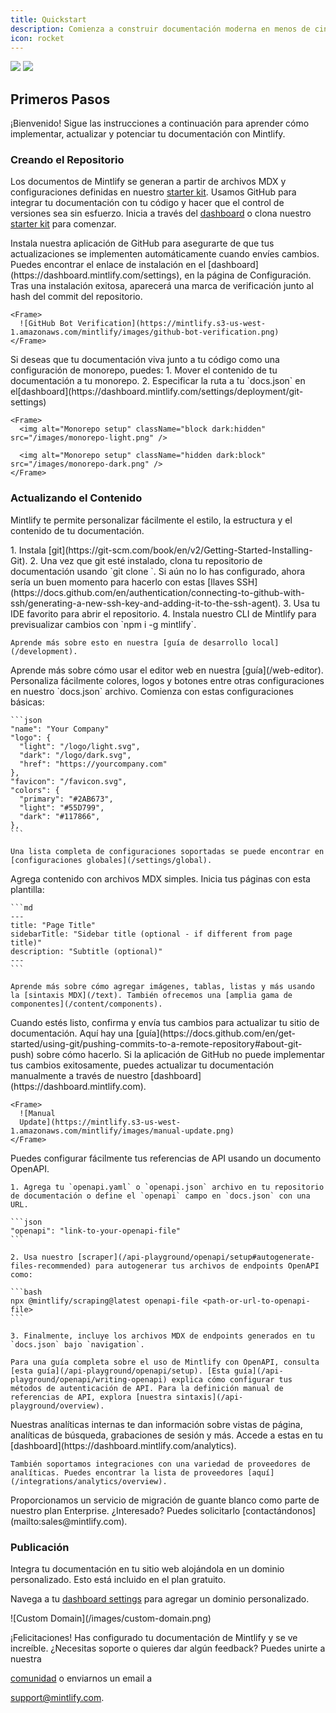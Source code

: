 ```yaml
---
title: Quickstart
description: Comienza a construir documentación moderna en menos de cinco minutos
icon: rocket
---
```


<Frame>
  <img className="block dark:hidden" src="https://mintlify-assets.b-cdn.net/hero-light.png" />

  <img className="hidden dark:block" src="https://mintlify-assets.b-cdn.net/hero-dark.png" />
</Frame>

## Primeros Pasos

¡Bienvenido! Sigue las instrucciones a continuación para aprender cómo implementar, actualizar y
potenciar tu documentación con Mintlify.

### Creando el Repositorio

Los documentos de Mintlify se generan a partir de archivos MDX y configuraciones definidas en nuestro
[starter kit](https://github.com/mintlify/starter). Usamos GitHub para integrar
tu documentación con tu código y hacer que el control de versiones sea sin esfuerzo. Inicia a través del [dashboard](https://dashboard.mintlify.com) o clona nuestro [starter kit](https://github.com/mintlify/starter) para comenzar.

<AccordionGroup>
  <Accordion icon="message-bot" title="Install the GitHub app">
    Instala nuestra aplicación de GitHub para asegurarte de que tus actualizaciones se implementen automáticamente cuando envíes cambios. Puedes encontrar el enlace de instalación en el [dashboard](https://dashboard.mintlify.com/settings), en la página de Configuración. Tras una instalación exitosa, aparecerá una marca de verificación junto al hash del commit del repositorio.

    <Frame>
      ![GitHub Bot Verification](https://mintlify.s3-us-west-1.amazonaws.com/mintlify/images/github-bot-verification.png)
    </Frame>
  </Accordion>

  <Accordion icon="code-branch" title="Monorepo Setup">
    Si deseas que tu documentación viva junto a tu código como una configuración de monorepo,
    puedes: 1. Mover el contenido de tu documentación a tu monorepo. 2. Especificar la ruta a tu
    `docs.json` en el[dashboard](https://dashboard.mintlify.com/settings/deployment/git-settings)

    <Frame>
      <img alt="Monorepo setup" className="block dark:hidden" src="/images/monorepo-light.png" />

      <img alt="Monorepo setup" className="hidden dark:block" src="/images/monorepo-dark.png" />
    </Frame>
  </Accordion>
</AccordionGroup>

### Actualizando el Contenido

Mintlify te permite personalizar fácilmente el estilo, la estructura y el contenido de
tu documentación.

<AccordionGroup>
  <Accordion icon="rectangle-terminal" title="Editing locally (recommended for developers)">
    1. Instala [git](https://git-scm.com/book/en/v2/Getting-Started-Installing-Git).
    2. Una vez que git esté instalado, clona tu repositorio de documentación usando `git clone <your-repo>`. Si aún no lo has configurado, ahora sería un buen momento para hacerlo con estas [llaves SSH](https://docs.github.com/en/authentication/connecting-to-github-with-ssh/generating-a-new-ssh-key-and-adding-it-to-the-ssh-agent).
    3. Usa tu IDE favorito para abrir el repositorio.
    4. Instala nuestro CLI de Mintlify para previsualizar cambios con `npm i -g mintlify`.

    Aprende más sobre esto en nuestra [guía de desarrollo local](/development).
  </Accordion>

  <Accordion icon="pen-to-square" title="Editing with the web editor">
    Aprende más sobre cómo usar el editor web en nuestra [guía](/web-editor).
  </Accordion>

  <Accordion icon="palette" title="Customizing to your brand">
    Personaliza fácilmente colores, logos y botones entre otras configuraciones en nuestro `docs.json` archivo. Comienza con estas configuraciones básicas:

    ```json
    "name": "Your Company"
    "logo": {
      "light": "/logo/light.svg",
      "dark": "/logo/dark.svg",
      "href": "https://yourcompany.com"
    },
    "favicon": "/favicon.svg",
    "colors": {
      "primary": "#2AB673",
      "light": "#55D799",
      "dark": "#117866",
    },
    ```

    Una lista completa de configuraciones soportadas se puede encontrar en [configuraciones globales](/settings/global).
  </Accordion>

  <Accordion icon="pencil" title="Adding content">
    Agrega contenido con archivos MDX simples. Inicia tus páginas con esta plantilla:

    ```md
    ---
    title: "Page Title"
    sidebarTitle: "Sidebar title (optional - if different from page title)"
    description: "Subtitle (optional)"
    ---
    ```

    Aprende más sobre cómo agregar imágenes, tablas, listas y más usando la [sintaxis MDX](/text). También ofrecemos una [amplia gama de componentes](/content/components).
  </Accordion>

  <Accordion icon="rocket" title="Pushing changes">
    Cuando estés listo, confirma y envía tus cambios para actualizar tu sitio de documentación. Aquí hay una [guía](https://docs.github.com/en/get-started/using-git/pushing-commits-to-a-remote-repository#about-git-push) sobre cómo hacerlo. Si la aplicación de GitHub no puede implementar tus cambios exitosamente, puedes actualizar tu documentación manualmente a través de nuestro [dashboard](https://dashboard.mintlify.com).

    <Frame>
      ![Manual
      Update](https://mintlify.s3-us-west-1.amazonaws.com/mintlify/images/manual-update.png)
    </Frame>
  </Accordion>

  <Accordion icon="code-branch" title="Generating API references">
    Puedes configurar fácilmente tus referencias de API usando un documento OpenAPI.

    1. Agrega tu `openapi.yaml` o `openapi.json` archivo en tu repositorio de documentación o define el `openapi` campo en `docs.json` con una URL.

    ```json
    "openapi": "link-to-your-openapi-file"
    ```

    2. Usa nuestro [scraper](/api-playground/openapi/setup#autogenerate-files-recommended) para autogenerar tus archivos de endpoints OpenAPI como:

    ```bash
    npx @mintlify/scraping@latest openapi-file <path-or-url-to-openapi-file>
    ```

    3. Finalmente, incluye los archivos MDX de endpoints generados en tu `docs.json` bajo `navigation`.

    Para una guía completa sobre el uso de Mintlify con OpenAPI, consulta [esta guía](/api-playground/openapi/setup). [Esta guía](/api-playground/openapi/writing-openapi) explica cómo configurar tus métodos de autenticación de API. Para la definición manual de referencias de API, explora [nuestra sintaxis](/api-playground/overview).
  </Accordion>

  <Accordion icon="chart-simple" title="Adding analytics">
    Nuestras analíticas internas te dan información sobre vistas de página, analíticas de búsqueda, grabaciones de sesión y más. Accede a estas en tu [dashboard](https://dashboard.mintlify.com/analytics).

    También soportamos integraciones con una variedad de proveedores de analíticas. Puedes encontrar la lista de proveedores [aquí](/integrations/analytics/overview).
  </Accordion>
</AccordionGroup>

<Note>
  Proporcionamos un servicio de migración de guante blanco como parte de nuestro plan Enterprise.
  ¿Interesado? Puedes solicitarlo [contactándonos](mailto:sales@mintlify.com).
</Note>

### Publicación

<Accordion icon="star" title="Adding a custom domain">
  Integra tu documentación en tu sitio web alojándola en un dominio personalizado. Esto está incluido en el plan gratuito.

  Navega a tu [dashboard settings](https://dashboard.mintlify.com/settings) para agregar un dominio personalizado.

  <Frame>![Custom Domain](/images/custom-domain.png)</Frame>
</Accordion>

¡Felicitaciones! Has configurado tu documentación de Mintlify y se ve increíble. ¿Necesitas soporte o quieres dar algún feedback? Puedes unirte a nuestra

[comunidad](https://mintlify.com/community) o enviarnos un email a

[support@mintlify.com](mailto:support@mintlify.com).
